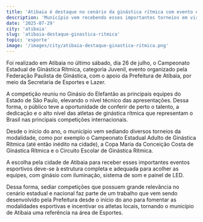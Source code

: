 ```yaml
---
title: 'Atibaia é destaque no cenário da ginástica rítmica com evento estadual'
description: 'Município vem recebendo esses importantes torneios em virtude da estrutura completa e adequada para acolher as equipes'
date: '2025-07-29'
city: 'atibaia'
slug: 'atibaia-destaque-ginastica-ritmica'
topic: 'esporte'
image: '/images/city/atibaia-destaque-ginastica-ritmica.png'
---
```


Foi realizado em Atibaia no último sábado, dia 26 de julho, o Campeonato Estadual de Ginástica Rítmica, categoria Juvenil, evento organizado pela Federação Paulista de Ginástica, com o apoio da Prefeitura de Atibaia, por meio da Secretaria de Esportes e Lazer.

A competição reuniu no Ginásio do Elefantão as principais equipes do Estado de São Paulo, elevando o nível técnico das apresentações. Dessa forma, o público teve a oportunidade de conferir de perto o talento, a dedicação e o alto nível das atletas de ginástica rítmica que representam o Brasil nas principais competições internacionais.

Desde o início do ano, o município vem sediando diversos torneios da modalidade, como por exemplo o Campeonato Estadual Adulto de Ginástica Rítmica (até então inédito na cidade), a Copa Maria da Conceição Costa de Ginástica Rítmica e o Circuito Escolar de Ginástica Rítmica.

A escolha pela cidade de Atibaia para receber esses importantes eventos esportivos deve-se à estrutura completa e adequada para acolher as equipes, com ginásio com iluminação, sistema de som e painel de LED.

Dessa forma, sediar competições que possuem grande relevância no cenário estadual e nacional faz parte de um trabalho que vem sendo desenvolvido pela Prefeitura desde o início do ano para fomentar as modalidades esportivas e incentivar os atletas locais, tornando o município de Atibaia uma referência na área de Esportes.
